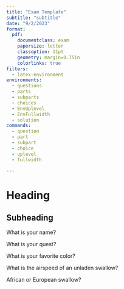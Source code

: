 ```yaml
---
title: "Exam Template"
subtitle: "subtitle"
date: "9/2/2023"
format:
  pdf:
    documentclass: exam
    papersize: letter
    classoption: 11pt
    geometry: margin=0.75in
    colorlinks: true
filters:
  - latex-environment
environments:
  - questions
  - parts
  - subparts
  - choices
  - EnvUplevel
  - EnvFullwidth
  - solution
commands:
  - question
  - part
  - subpart
  - choice
  - uplevel
  - fullwidth

---
```


<!-- Reveal hooks for typical environments and commands from the LaTeX exam class. -->

# Heading
## Subheading

:::{.questions}

[]{.question}
What is your name?

[]{.question}
What is your quest?

[]{.question}
What is your favorite color?

[]{.question}
What is the airspeed of an unladen swallow?

:::{.parts}
[]{.part}
African or European swallow?
:::

:::